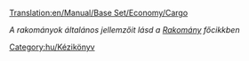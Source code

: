 [[Translation:en/Manual/Base Set/Economy/Cargo]]

''A rakományok általános jellemzőit lásd a [[hu/Manual/Base Set/Economy/Rakomány|Rakomány]] főcikkben''

[[Category:hu/Kézikönyv]]